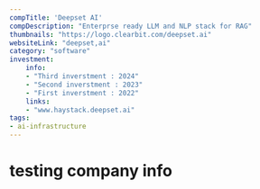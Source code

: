 ---
compTitle: 'Deepset AI'
compDescription: "Enterprse ready LLM and NLP stack for RAG"
thumbnails: "https://logo.clearbit.com/deepset.ai"   
websiteLink: "deepset,ai"
category: "software"
investment:
    info: 
    - "Third inverstment : 2024"
    - "Second inverstment : 2023"
    - "First inverstment : 2022"
    links:
    - "www.haystack.deepset.ai"
tags:
- ai-infrastructure
---

# testing company info
